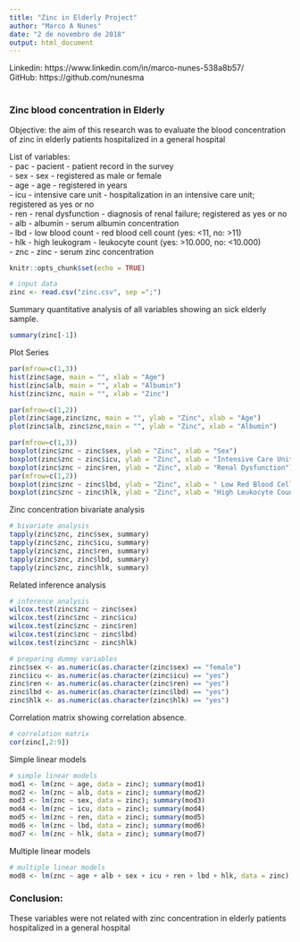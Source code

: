 ```yaml
---
title: "Zinc in Elderly Project"
author: "Marco A Nunes"
date: "2 de novembro de 2018"
output: html_document
---
```

Linkedin: https://www.linkedin.com/in/marco-nunes-538a8b57/ <br>
GitHub: https://github.com/nunesma <br> <br>

### Zinc blood concentration in Elderly 

Objective: the aim of this research was to evaluate the blood concentration of zinc in elderly patients hospitalized in a general hospital

List of variables: <br>
- pac - pacient - patient record in the survey <br>
- sex - sex - registered as male or female <br>
- age - age - registered in years <br>
- icu - intensive care unit - hospitalization in an intensive care unit; registered as yes or no <br>
- ren - renal dysfunction - diagnosis of renal failure; registered as yes or no<br>
- alb - albumin - serum albumin concentration <br>
- lbd - low blood count - red blood cell count (yes: <11, no: >11) <br>
- hlk - high leukogram - leukocyte count (yes: >10.000, no: <10.000) <br>
- znc - zinc - serum zinc concentration <br>

```r
knitr::opts_chunk$set(echo = TRUE)
```

```r
# input data
zinc <- read.csv("zinc.csv", sep =";")
```

Summary quantitative analysis of all variables showing an sick elderly sample.
```r
summary(zinc[-1])
```

Plot Series

```r
par(mfrow=c(1,3))
hist(zinc$age, main = "", xlab = "Age")
hist(zinc$alb, main = "", xlab = "Albumin")
hist(zinc$znc, main = "", xlab = "Zinc")
```


```r
par(mfrow=c(1,2))
plot(zinc$age,zinc$znc, main = "", ylab = "Zinc", xlab = "Age")
plot(zinc$alb, zinc$znc,main = "", ylab = "Zinc", xlab = "Albumin")
```

```r
par(mfrow=c(1,3))
boxplot(zinc$znc ~ zinc$sex, ylab = "Zinc", xlab = "Sex")
boxplot(zinc$znc ~ zinc$icu, ylab = "Zinc", xlab = "Intensive Care Unit")
boxplot(zinc$znc ~ zinc$ren, ylab = "Zinc", xlab = "Renal Dysfunction")
par(mfrow=c(1,2))
boxplot(zinc$znc ~ zinc$lbd, ylab = "Zinc", xlab = " Low Red Blood Cell Count")
boxplot(zinc$znc ~ zinc$hlk, ylab = "Zinc", xlab = "High Leukocyte Count")
```

Zinc concentration bivariate analysis
```r
# bivariate analysis
tapply(zinc$znc, zinc$sex, summary)
tapply(zinc$znc, zinc$icu, summary)
tapply(zinc$znc, zinc$ren, summary)
tapply(zinc$znc, zinc$lbd, summary)
tapply(zinc$znc, zinc$hlk, summary)
```

Related inference analysis
```r
# inference analysis
wilcox.test(zinc$znc ~ zinc$sex)
wilcox.test(zinc$znc ~ zinc$icu)
wilcox.test(zinc$znc ~ zinc$ren)
wilcox.test(zinc$znc ~ zinc$lbd)
wilcox.test(zinc$znc ~ zinc$hlk)
```


```r
# preparing dummy variables
zinc$sex <- as.numeric(as.character(zinc$sex) == "female")
zinc$icu <- as.numeric(as.character(zinc$icu) == "yes")
zinc$ren <- as.numeric(as.character(zinc$ren) == "yes")
zinc$lbd <- as.numeric(as.character(zinc$lbd) == "yes")
zinc$hlk <- as.numeric(as.character(zinc$hlk) == "yes")
```

Correlation matrix showing correlation absence.
```r
# correlation matrix
cor(zinc[,2:9])
```

Simple linear models
```r
# simple linear models
mod1 <- lm(znc ~ age, data = zinc); summary(mod1)
mod2 <- lm(znc ~ alb, data = zinc); summary(mod2)
mod3 <- lm(znc ~ sex, data = zinc); summary(mod3)
mod4 <- lm(znc ~ icu, data = zinc); summary(mod4)
mod5 <- lm(znc ~ ren, data = zinc); summary(mod5)
mod6 <- lm(znc ~ lbd, data = zinc); summary(mod6)
mod7 <- lm(znc ~ hlk, data = zinc); summary(mod7)
```

Multiple linear models
```r
# multiple linear models
mod8 <- lm(znc ~ age + alb + sex + icu + ren + lbd + hlk, data = zinc); summary(mod8)
```

### Conclusion:
These variables were not related with zinc concentration in elderly patients hospitalized in a general hospital
